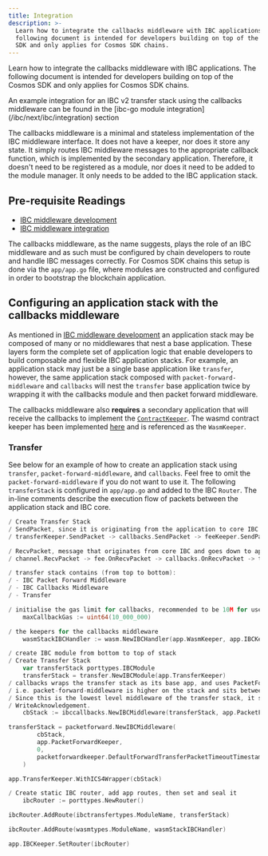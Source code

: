 ```yaml
---
title: Integration
description: >-
  Learn how to integrate the callbacks middleware with IBC applications. The
  following document is intended for developers building on top of the Cosmos
  SDK and only applies for Cosmos SDK chains.
---
```


Learn how to integrate the callbacks middleware with IBC applications. The following document is intended for developers building on top of the Cosmos SDK and only applies for Cosmos SDK chains.

<Tip>
An example integration for an IBC v2 transfer stack using the callbacks middleware can be found in the [ibc-go module integration](/ibc/next/ibc/integration) section
</Tip>

The callbacks middleware is a minimal and stateless implementation of the IBC middleware interface. It does not have a keeper, nor does it store any state. It simply routes IBC middleware messages to the appropriate callback function, which is implemented by the secondary application. Therefore, it doesn't need to be registered as a module, nor does it need to be added to the module manager. It only needs to be added to the IBC application stack.

## Pre-requisite Readings

* [IBC middleware development](/ibc/next/ibc/middleware/develop)
* [IBC middleware integration](/ibc/next/ibc/middleware/integration)

The callbacks middleware, as the name suggests, plays the role of an IBC middleware and as such must be configured by chain developers to route and handle IBC messages correctly.
For Cosmos SDK chains this setup is done via the `app/app.go` file, where modules are constructed and configured in order to bootstrap the blockchain application.

## Configuring an application stack with the callbacks middleware

As mentioned in [IBC middleware development](/ibc/next/ibc/middleware/develop) an application stack may be composed of many or no middlewares that nest a base application.
These layers form the complete set of application logic that enable developers to build composable and flexible IBC application stacks.
For example, an application stack may just be a single base application like `transfer`, however, the same application stack composed with `packet-forward-middleware` and `callbacks` will nest the `transfer` base application twice by wrapping it with the callbacks module and then packet forward middleware.

The callbacks middleware also **requires** a secondary application that will receive the callbacks to implement the [`ContractKeeper`](https://github.com/cosmos/ibc-go/blob/main/modules/apps/callbacks/types/expected_keepers.go#L12-L100). The wasmd contract keeper has been implemented [here](https://github.com/CosmWasm/wasmd/tree/main/x/wasm/keeper) and is referenced as the `WasmKeeper`.

### Transfer

See below for an example of how to create an application stack using `transfer`, `packet-forward-middleware`, and `callbacks`. Feel free to omit the `packet-forward-middleware` if you do not want to use it.
The following `transferStack` is configured in `app/app.go` and added to the IBC `Router`.
The in-line comments describe the execution flow of packets between the application stack and IBC core.

```go expandable
/ Create Transfer Stack
/ SendPacket, since it is originating from the application to core IBC:
/ transferKeeper.SendPacket -> callbacks.SendPacket -> feeKeeper.SendPacket -> channel.SendPacket

/ RecvPacket, message that originates from core IBC and goes down to app, the flow is the other way
/ channel.RecvPacket -> fee.OnRecvPacket -> callbacks.OnRecvPacket -> transfer.OnRecvPacket

/ transfer stack contains (from top to bottom):
/ - IBC Packet Forward Middleware
/ - IBC Callbacks Middleware
/ - Transfer

/ initialise the gas limit for callbacks, recommended to be 10M for use with cosmwasm contracts
    maxCallbackGas := uint64(10_000_000)

/ the keepers for the callbacks middleware
    wasmStackIBCHandler := wasm.NewIBCHandler(app.WasmKeeper, app.IBCKeeper.ChannelKeeper, app.IBCKeeper.ChannelKeeper)

/ create IBC module from bottom to top of stack
/ Create Transfer Stack
	var transferStack porttypes.IBCModule
	transferStack = transfer.NewIBCModule(app.TransferKeeper)
/ callbacks wraps the transfer stack as its base app, and uses PacketForwardKeeper as the ICS4Wrapper
/ i.e. packet-forward-middleware is higher on the stack and sits between callbacks and the ibc channel keeper
/ Since this is the lowest level middleware of the transfer stack, it should be the first entrypoint for transfer keeper's
/ WriteAcknowledgement.
    cbStack := ibccallbacks.NewIBCMiddleware(transferStack, app.PacketForwardKeeper, wasmStackIBCHandler, maxCallbackGas)

transferStack = packetforward.NewIBCMiddleware(
		cbStack,
		app.PacketForwardKeeper,
		0,
		packetforwardkeeper.DefaultForwardTransferPacketTimeoutTimestamp,
	)

app.TransferKeeper.WithICS4Wrapper(cbStack)

/ Create static IBC router, add app routes, then set and seal it
    ibcRouter := porttypes.NewRouter()

ibcRouter.AddRoute(ibctransfertypes.ModuleName, transferStack)

ibcRouter.AddRoute(wasmtypes.ModuleName, wasmStackIBCHandler)

app.IBCKeeper.SetRouter(ibcRouter)
```
